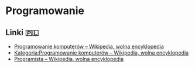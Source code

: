 # Programowanie

## Linki 🇵🇱

- [Programowanie komputerów – Wikipedia, wolna encyklopedia](https://pl.wikipedia.org/wiki/Programowanie_komputer%C3%B3w)
- [Kategoria:Programowanie komputerów – Wikipedia, wolna encyklopedia](https://pl.wikipedia.org/wiki/Kategoria:Programowanie_komputer%C3%B3w)
- [Programista – Wikipedia, wolna encyklopedia](https://pl.wikipedia.org/wiki/Programista)
